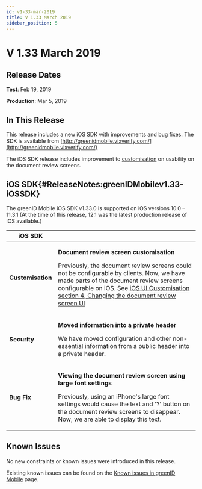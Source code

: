 ```yaml
---
id: v1-33-mar-2019
title: V 1.33 March 2019
sidebar_position: 5
---
```


# V 1.33 March 2019

## Release Dates

**Test**: Feb 19, 2019

**Production**: Mar 5, 2019

## In This Release

This release includes a new iOS SDK with improvements and bug fixes. The SDK is available from [http://greenidmobile.vixverify.com/](http://greenidmobile.vixverify.com/)

The iOS SDK release includes improvement to [customisation](https://vixverify.atlassian.net/wiki/spaces/GREEN/pages/336101657/iOS+UI+Customisation) on usability on the document review screens.

## iOS SDK{#ReleaseNotes:greenIDMobilev1.33-iOSSDK}

The greenID Mobile iOS SDK v1.33.0 is supported on iOS versions 10.0 – 11.3.1 (At the time of this release, 12.1 was the latest production release of iOS available.)

| **iOS SDK**       |                                                                                                                                                                                                                                                                                                                                                                                                                                             |
| ----------------- | ------------------------------------------------------------------------------------------------------------------------------------------------------------------------------------------------------------------------------------------------------------------------------------------------------------------------------------------------------------------------------------------------------------------------------------------- |
| **Customisation** | <p>**Document review screen customisation**</p><p>Previously, the document review screens could not be configurable by clients. Now, we have made parts of the document review screens configurable on iOS. See [iOS UI Customisation section 4, Changing the document review screen UI](https://vixverify.atlassian.net/wiki/spaces/GREEN/pages/336101657/iOS+UI+Customisation#iOSUICustomisation-4.ChangingthedocumentreviewscreenUI)</p> |
| **Security**      | <p>**Moved information into a private header**</p><p>We have moved configuration and other non-essential information from a public header into a private header.</p>                                                                                                                                                                                                                                                                        |
| **Bug Fix**       | <p>**Viewing the document review screen using large font settings**</p><p>Previously, using an iPhone's large font settings would cause the text and '?' button on the document review screens to disappear. Now, we are able to display this text.</p>                                                                                                                                                                                     |

## Known Issues

No new constraints or known issues were introduced in this release.

Existing known issues can be found on the [Known issues in greenID Mobile](https://vixverify.atlassian.net/wiki/spaces/GREEN/pages/459835177/Known+issues+in+greenID+Mobile) page. 
